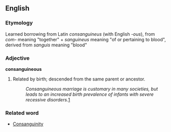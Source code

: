 ==English==
===Etymology===
Learned borrowing from Latin ''consanguineus'' (with English ''-ous''), from ''com-'' meaning "together" + ''sanguineus'' meaning "of or pertaining to blood", derived from ''sanguis'' meaning "blood"

===Adjective===
'''consanguineous'''
#Related by birth; descended from the same parent or ancestor.
#:''Consanguineous marriage is customary in many societies, but leads to an increased birth prevalence of infants with severe recessive disorders.''[http://ambassadors.net/selectedstudy2.htm]

===Related word===
*[[Consanguinity]]
